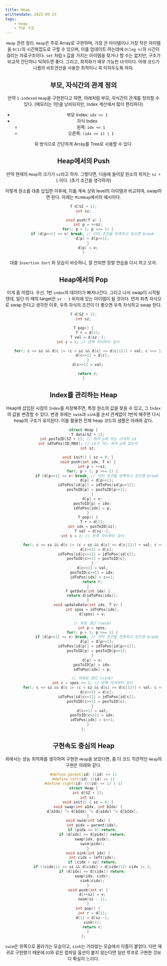 ```yaml
---
title: Heap
writtendate: 2023-05-25
tags:
    - heap
    - 자료 구조
---
```


<Header />

`Heap` 관련 정리. `Heap`은 주로 Array로 구현하며, 가장 큰 아이템이나 가장 작은 아이템을 `O(1)`의 시간복잡도로 구할 수 있으며, 이를 업데이트 하는데에 `O(log n)`의 시간이 걸리는 자료구조이다. `set` 처럼 `k` 값을 가지는 아이템을 찾거나 할 수는 없지만, 구조가 비교적 간단하니 익혀두면 좋다. 그리고, 최적화가 매우 가능한 녀석이다. 아래 코드가 나름의 비트연산을 사용한 최적이니 꼭 익혀두도록 하자.

## 부모, 자식간의 관계 정의

만약 `1-indexed` `Heap`을 구현한다고 하면, 아래처럼 부모, 자식간의 관계를 정의할 수 있다. (메모리는 1만큼 낭비되지만, Index 계산에서 많이 편리하다)

- 부모 Index: `idx >> 1`
- 자식 Index
    - 왼쪽: `idx << 1`
    - 오른쪽: `(idx << 1) | 1`

위 방식으로 간단하게 Array를 Tree로 사용할 수 있다.

## Heap에서의 Push

만약 현재의 `Heap`의 크기가 `sz`라고 하자. 그렇다면, 다음에 들어갈 원소의 위치는 `sz + 1` 이다. (초기 조건을 생각하자)

이렇게 원소를 대충 삽입한 이후에, 이를 계속 상위 level의 아이템과 비교하여, swap하면 된다. 아래는 `MinHeap`에서의 예시이다.

```cpp
T d[SZ + 1];
int sz;

void push(T v) {
    int p = ++sz;
    for(; p > 1; p >>= 1) {
        if (d[p>>1] <= v) break; // 이미 조건을 만족하고 있으면 break
        d[p] = d[p>>1];
    }
    d[p] = v;
}
```

대충 `Insertion Sort` 와 모습이 비슷하니, 잘 안되면 정렬 연습을 다시 하고 오자.

## Heap에서의 Pop

이게 좀 어렵다. 우선, 1번 `index`의 데이터가 빠져나간다. 그리고 나서 swap이 시작될 텐데, 일단 이 때의 target은 `sz - 1` 위치에 있는 아이템이 될 것이다. 먼저 좌측 자식으로 swap 한다고 생각한 이후, 우측 자식의 조건이 더 좋으면 우측 자식하고 swap 한다.

```cpp
T d[SZ + 1];
int sz;

T pop() {
    T r = d[1];
    T val = d[sz--];
    int c = 2; // 왼쪽 자식부터 검사

    for(; c <= sz && d[c |= (c < sz && d[c] >= d[c|1])] < val; c <<= 1) {
        d[c>>1] = d[c];
    }
    d[c>>1] = val;

    return r;
}
```

## Index를 관리하는 Heap

Heap에 삽입된 시점의 `Index`를 저장해주면, 특정 원소의 값을 찾을 수 있고, 그 `Index`의 값을 변경할 수 있다. 변경 후에는 `swim`과 `sink`를 순서 관계없이 1번씩 해주면 다시 heap의 구조가 유지된다. 이를 활용한 전체 heap 코드의 샘플은 아래와 같다.

```cpp
struct Heap {
    T data[SZ + 1];
    int posToID[SZ + 1]; // 위치 p에 있는 녀석의 id
    int idToPos[ID_MAX]; // id가 어느 위치 p에 있는지
    int sz;

    void init() { sz = 0; }
    void push(int idx, T v) {
        int p = ++sz;
        for(; p > 1; p >>= 1) {
            if (d[p>>1] <= v) break; // 이미 조건을 만족하고 있으면 break
            d[p] = d[p>>1];
            idToPos[id[p]] = idToPos[id[p>>1]];
            posToID[p] = posToID[p>>1];
        }
        d[p] = v;
        posToID[p] = idx;
        idToPos[idx] = p;
    }
    T pop() {
        T r = d[1];
        int idx = posToID[sz];
        T val = d[sz--];
        int c = 2; // 왼쪽 자식부터 검사

        for(; c <= sz && d[c |= (c < sz && d[c] >= d[c|1])] < val; c <<= 1) {
            d[c>>1] = d[c];
            idToPos[id[c>>1]] = idToPos[id[c]];
            posToID[c>>1] = posToID[c];
        }
        d[c>>1] = val;
        posToID[c>>1] = idx;
        idToPos[idx] = c>>1;
        return r;
    }
    T getData(int idx) {
        return d[idToPos[idx]];
    }
    void updateData(int idx, T v) {
        int spos = idToPos[idx];
        d[spos] = v;

        // 위로 갱신 (swim)
        int p = spos;
        for(; p > 1; p >>= 1) {
            if (d[p>>1] <= v) break; // 이미 조건을 만족하고 있으면 break
            d[p] = d[p>>1];
            idToPos[id[p]] = idToPos[id[p>>1]];
            posToID[p] = posToID[p>>1];
        }
        d[p] = v;
        posToID[p] = idx;
        idToPos[idx] = p;

        // 아래로 갱신 (sink)
        int c = spos << 1; // 왼쪽 자식부터 검사
        for(; c <= sz && d[c |= (c < sz && d[c] >= d[c|1])] < val; c <<= 1) {
            d[c>>1] = d[c];
            idToPos[id[c>>1]] = idToPos[id[c]];
            posToID[c>>1] = posToID[c];
        }
        d[c>>1] = val;
        posToID[c>>1] = idx;
        idToPos[idx] = c>>1;
    }
};

```

## 구현속도 중심의 Heap

위에서는 성능 최적화를 생각하며 구현한 `Heap`을 보았다면, 좀 더 코드 직관적인 `Heap`의 구현은 아래와 같다.

```cpp
#define parent(id) ((id) >> 1)
#define left(id) ((id) << 1)
#define right(id) (((id) << 1) | 1)
struct Heap {
    int d[SZ + 1];
    int sz;
    void init() { sz = 0; }
    void swap(int aIdx, int bIdx) {
        d[aIdx] ^= d[bIdx] ^= d[aIdx] ^= d[bIdx];
    }
    void swim(int idx) {
        int pidx = parent(idx);
        if (pidx <= 0) return;
        if (d[idx] >= d[pidx]) return;
        swap(idx, pidx);
        swim(pidx);
    }
    void sink(int idx) {
        int cidx = left(idx);
        if (cidx > sz) return;
        if ((cidx|1) <= sz && d[cidx] > d[cidx|1]) cidx |= 1;
        if (d[idx] <= d[cidx]) return;
        swap(idx, cidx);
        sink(cidx);
    }
    void push(int v) {
        d[++sz] = v;
        swim(sz - 1);
    }
    int pop() {
        int r = d[1];
        d[1] = d[sz--];
        sink(1);
        return r;
    }
};
```

`swim`은 위쪽으로 올라가는 모습이고, `sink`는 가라앉는 모습에서 이름이 붙었다. 다만 재귀로 구현했기 때문에 `O2`와 같은 컴파일 옵션이 붙지 않는다면 일반 루프로 구현한 것보다 확실히 느리다.


<TagList />
<Comment />

